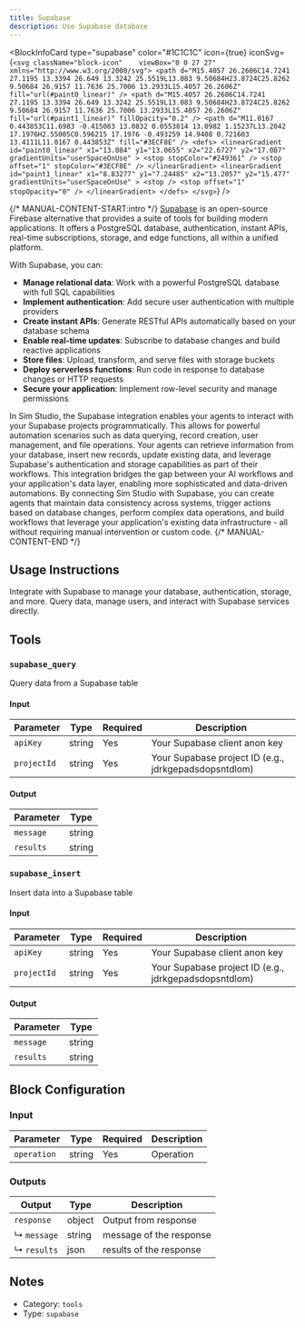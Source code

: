 ```yaml
---
title: Supabase
description: Use Supabase database
---
```



<BlockInfoCard 
  type="supabase"
  color="#1C1C1C"
  icon={true}
  iconSvg={`<svg className="block-icon"    viewBox="0 0 27 27" xmlns="http://www.w3.org/2000/svg">
      <path
        d="M15.4057 26.2606C14.7241 27.1195 13.3394 26.649 13.3242 25.5519L13.083 9.50684H23.8724C25.8262 9.50684 26.9157 11.7636 25.7006 13.2933L15.4057 26.2606Z"
        fill="url(#paint0_linear)"
      />
      <path
        d="M15.4057 26.2606C14.7241 27.1195 13.3394 26.649 13.3242 25.5519L13.083 9.50684H23.8724C25.8262 9.50684 26.9157 11.7636 25.7006 13.2933L15.4057 26.2606Z"
        fill="url(#paint1_linear)"
        fillOpacity="0.2"
      />
      <path
        d="M11.0167 0.443853C11.6983 -0.415083 13.0832 0.0553814 13.0982 1.15237L13.2042 17.1976H2.55005C0.596215 17.1976 -0.493259 14.9408 0.721603 13.4111L11.0167 0.443853Z"
        fill="#3ECF8E"
      />
      <defs>
        <linearGradient
          id="paint0_linear"
          x1="13.084"
          y1="13.0655"
          x2="22.6727"
          y2="17.087"
          gradientUnits="userSpaceOnUse"
        >
          <stop stopColor="#249361" />
          <stop offset="1" stopColor="#3ECF8E" />
        </linearGradient>
        <linearGradient
          id="paint1_linear"
          x1="8.83277"
          y1="7.24485"
          x2="13.2057"
          y2="15.477"
          gradientUnits="userSpaceOnUse"
        >
          <stop />
          <stop offset="1" stopOpacity="0" />
        </linearGradient>
      </defs>
    </svg>`}
/>

{/* MANUAL-CONTENT-START:intro */}
[Supabase](https://www.supabase.com/) is an open-source Firebase alternative that provides a suite of tools for building modern applications. It offers a PostgreSQL database, authentication, instant APIs, real-time subscriptions, storage, and edge functions, all within a unified platform.

With Supabase, you can:

- **Manage relational data**: Work with a powerful PostgreSQL database with full SQL capabilities
- **Implement authentication**: Add secure user authentication with multiple providers
- **Create instant APIs**: Generate RESTful APIs automatically based on your database schema
- **Enable real-time updates**: Subscribe to database changes and build reactive applications
- **Store files**: Upload, transform, and serve files with storage buckets
- **Deploy serverless functions**: Run code in response to database changes or HTTP requests
- **Secure your application**: Implement row-level security and manage permissions

In Sim Studio, the Supabase integration enables your agents to interact with your Supabase projects programmatically. This allows for powerful automation scenarios such as data querying, record creation, user management, and file operations. Your agents can retrieve information from your database, insert new records, update existing data, and leverage Supabase's authentication and storage capabilities as part of their workflows. This integration bridges the gap between your AI workflows and your application's data layer, enabling more sophisticated and data-driven automations. By connecting Sim Studio with Supabase, you can create agents that maintain data consistency across systems, trigger actions based on database changes, perform complex data operations, and build workflows that leverage your application's existing data infrastructure - all without requiring manual intervention or custom code.
{/* MANUAL-CONTENT-END */}


## Usage Instructions

Integrate with Supabase to manage your database, authentication, storage, and more. Query data, manage users, and interact with Supabase services directly.



## Tools

### `supabase_query`

Query data from a Supabase table

#### Input

| Parameter | Type | Required | Description |
| --------- | ---- | -------- | ----------- |
| `apiKey` | string | Yes | Your Supabase client anon key |
| `projectId` | string | Yes | Your Supabase project ID \(e.g., jdrkgepadsdopsntdlom\) |

#### Output

| Parameter | Type |
| --------- | ---- |
| `message` | string |
| `results` | string |

### `supabase_insert`

Insert data into a Supabase table

#### Input

| Parameter | Type | Required | Description |
| --------- | ---- | -------- | ----------- |
| `apiKey` | string | Yes | Your Supabase client anon key |
| `projectId` | string | Yes | Your Supabase project ID \(e.g., jdrkgepadsdopsntdlom\) |

#### Output

| Parameter | Type |
| --------- | ---- |
| `message` | string |
| `results` | string |



## Block Configuration

### Input

| Parameter | Type | Required | Description | 
| --------- | ---- | -------- | ----------- | 
| `operation` | string | Yes | Operation |



### Outputs

| Output | Type | Description |
| ------ | ---- | ----------- |
| `response` | object | Output from response |
| ↳ `message` | string | message of the response |
| ↳ `results` | json | results of the response |


## Notes

- Category: `tools`
- Type: `supabase`
